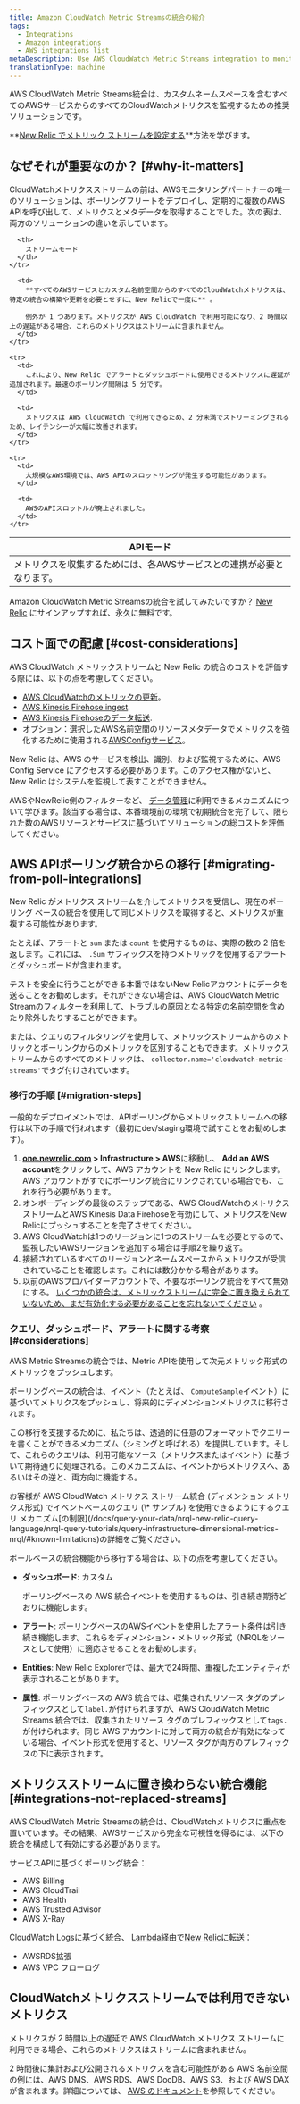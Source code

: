 ```yaml
---
title: Amazon CloudWatch Metric Streamsの統合の紹介
tags:
  - Integrations
  - Amazon integrations
  - AWS integrations list
metaDescription: Use AWS CloudWatch Metric Streams integration to monitor all CloudWatch metrics from all AWS services.
translationType: machine
---
```


AWS CloudWatch Metric Streams統合は、カスタムネームスペースを含むすべてのAWSサービスからのすべてのCloudWatchメトリクスを監視するための推奨ソリューションです。

**[New Relic でメトリック ストリームを設定する](/docs/infrastructure/amazon-integrations/connect/aws-metric-stream-setup)**方法を学びます。

## なぜそれが重要なのか？ [#why-it-matters]

CloudWatchメトリクスストリームの前は、AWSモニタリングパートナーの唯一のソリューションは、ポーリングフリートをデプロイし、定期的に複数のAWS APIを呼び出して、メトリクスとメタデータを取得することでした。次の表は、両方のソリューションの違いを示しています。

<table>
  <thead>
    <tr>
      <th>
        APIモード
      </th>

      <th>
        ストリームモード
      </th>
    </tr>
  </thead>

  <tbody>
    <tr>
      <td>
        メトリクスを収集するためには、各AWSサービスとの連携が必要となります。
      </td>

      <td>
        **すべてのAWSサービスとカスタム名前空間からのすべてのCloudWatchメトリクスは、特定の統合の構築や更新を必要とせずに、New Relicで一度に** 。

        例外が 1 つあります。メトリクスが AWS CloudWatch で利用可能になり、2 時間以上の遅延がある場合、これらのメトリクスはストリームに含まれません。
      </td>
    </tr>

    <tr>
      <td>
        これにより、New Relic でアラートとダッシュボードに使用できるメトリクスに遅延が追加されます。最速のポーリング間隔は 5 分です。
      </td>

      <td>
        メトリクスは AWS CloudWatch で利用できるため、2 分未満でストリーミングされるため、レイテンシーが大幅に改善されます。
      </td>
    </tr>

    <tr>
      <td>
        大規模なAWS環境では、AWS APIのスロットリングが発生する可能性があります。
      </td>

      <td>
        AWSのAPIスロットルが廃止されました。
      </td>
    </tr>
  </tbody>
</table>

Amazon CloudWatch Metric Streamsの統合を試してみたいですか？ [New Relic](https://newrelic.com/signup) にサインアップすれば、永久に無料です。

## コスト面での配慮 [#cost-considerations]

AWS CloudWatch メトリックストリームと New Relic の統合のコストを評価する際には、以下の点を考慮してください。

* [AWS CloudWatchのメトリックの更新](https://aws.amazon.com/cloudwatch/pricing/)。
* [AWS Kinesis Firehose ingest](https://aws.amazon.com/kinesis/data-firehose/pricing/).
* [AWS Kinesis Firehoseのデータ転送](https://aws.amazon.com/kinesis/data-firehose/pricing/).
* オプション：選択したAWS名前空間のリソースメタデータでメトリクスを強化するために使用される[AWSConfigサービス](https://aws.amazon.com/config/pricing/)。

<Callout variant="tip">
  New Relic は、AWS のサービスを検出、識別、および監視するために、AWS Config Service にアクセスする必要があります。このアクセス権がないと、New Relic はシステムを監視して表すことができません。
</Callout>

AWSやNewRelic側のフィルターなど、 [データ管理](https://docs.newrelic.com/docs/infrastructure/amazon-integrations/connect/aws-metric-stream-setup#manage-data)に利用できるメカニズムについて学びます。該当する場合は、本番環境前の環境で初期統合を完了して、限られた数のAWSリソースとサービスに基づいてソリューションの総コストを評価してください。

## AWS APIポーリング統合からの移行 [#migrating-from-poll-integrations]

New Relic がメトリクス ストリームを介してメトリクスを受信し、現在のポーリング ベースの統合を使用して同じメトリクスを取得すると、メトリクスが重複する可能性があります。

たとえば、アラートと <InlinePopover type="dashboards"/>`sum` または `count` を使用するものは、実際の数の 2 倍を返します。これには、 `.Sum` サフィックスを持つメトリックを使用するアラートとダッシュボードが含まれます。

テストを安全に行うことができる本番ではないNew Relicアカウントにデータを送ることをお勧めします。それができない場合は、AWS CloudWatch Metric Streamのフィルターを利用して、トラブルの原因となる特定の名前空間を含めたり除外したりすることができます。

または、クエリのフィルタリングを使用して、メトリックストリームからのメトリックとポーリングからのメトリックを区別することもできます。メトリックストリームからのすべてのメトリックは、 `collector.name='cloudwatch-metric-streams'`でタグ付けされています。

### 移行の手順 [#migration-steps]

一般的なデプロイメントでは、APIポーリングからメトリックストリームへの移行は以下の手順で行われます（最初にdev/staging環境で試すことをお勧めします）。

1. **[one.newrelic.com](https://one.newrelic.com/all-capabilities) > Infrastructure > AWS**に移動し、 **Add an AWS account**をクリックして、AWS アカウントを New Relic にリンクします。AWS アカウントがすでにポーリング統合にリンクされている場合でも、これを行う必要があります。
2. オンボーディングの最後のステップである、AWS CloudWatchのメトリクスストリームとAWS Kinesis Data Firehoseを有効にして、メトリクスをNew Relicにプッシュすることを完了させてください。
3. AWS CloudWatchは1つのリージョンに1つのストリームを必要とするので、監視したいAWSリージョンを追加する場合は手順2を繰り返す。
4. 接続されているすべてのリージョンとネームスペースからメトリクスが受信されていることを確認します。これには数分かかる場合があります。
5. 以前のAWSプロバイダーアカウントで、不要なポーリング統合をすべて無効にする。 [いくつかの統合は、メトリックストリームに完全に置き換えられていないため、まだ有効化する必要があることを忘れないでください](/docs/infrastructure/amazon-integrations/connect/aws-metric-stream#integrations-not-replaced-streams) 。

### クエリ、ダッシュボード、アラートに関する考察 [#considerations]

AWS Metric Streamsの統合では、Metric APIを使用して次元メトリック形式のメトリックをプッシュします。

ポーリングベースの統合は、イベント（たとえば、 `ComputeSample`イベント）に基づいてメトリクスをプッシュし、将来的にディメンションメトリクスに移行されます。

この移行を支援するために、私たちは、透過的に任意のフォーマットでクエリーを書くことができるメカニズム（シミングと呼ばれる）を提供しています。そして、これらのクエリは、利用可能なソース（メトリクスまたはイベント）に基づいて期待通りに処理される。このメカニズムは、イベントからメトリクスへ、あるいはその逆と、両方向に機能する。

<Callout variant="tip">
  お客様が AWS CloudWatch メトリクス ストリーム統合 (ディメンション メトリクス形式) でイベントベースのクエリ (\* サンプル) を使用できるようにするクエリ メカニズム[の制限](/docs/query-your-data/nrql-new-relic-query-language/nrql-query-tutorials/query-infrastructure-dimensional-metrics-nrql/#known-limitations)の詳細をご覧ください。
</Callout>

ポールベースの統合機能から移行する場合は、以下の点を考慮してください。

* **ダッシュボード**: カスタム

  <InlinePopover type="dashboards"/>

  ポーリングベースの AWS 統合イベントを使用するものは、引き続き期待どおりに機能します。

* **アラート**: ポーリングベースのAWSイベントを使用したアラート条件は引き続き機能します。これらをディメンション・メトリック形式（NRQLをソースとして使用）に適応させることをお勧めします。

* **Entities**: New Relic Explorerでは、最大で24時間、重複したエンティティが表示されることがあります。

* **属性**: ポーリングベースの AWS 統合では、収集されたリソース タグのプレフィックスとして`label.`が付けられますが、AWS CloudWatch Metric Streams 統合では、収集されたリソース タグのプレフィックスとして`tags.`が付けられます。同じ AWS アカウントに対して両方の統合が有効になっている場合、イベント形式を使用すると、リソース タグが両方のプレフィックスの下に表示されます。

## メトリクスストリームに置き換わらない統合機能 [#integrations-not-replaced-streams]

AWS CloudWatch Metric Streamsの統合は、CloudWatchメトリクスに重点を置いています。その結果、AWSサービスから完全な可視性を得るには、以下の統合を構成して有効にする必要があります。

サービスAPIに基づくポーリング統合：

* AWS Billing
* AWS CloudTrail
* AWS Health
* AWS Trusted Advisor
* AWS X-Ray

CloudWatch Logsに基づく統合、 [Lambda経由でNew Relicに転送](/docs/logs/forward-logs/aws-lambda-sending-cloudwatch-logs)：

* AWSRDS拡張
* AWS VPC フローログ

## CloudWatchメトリクスストリームでは利用できないメトリクス

メトリクスが 2 時間以上の遅延で AWS CloudWatch メトリクス ストリームに利用できる場合、これらのメトリクスはストリームに含まれません。

2 時間後に集計および公開されるメトリクスを含む可能性がある AWS 名前空間の例には、AWS DMS、AWS RDS、AWS DocDB、AWS S3、および AWS DAX が含まれます。詳細については、 [AWS のドキュメント](https://docs.aws.amazon.com/AmazonCloudWatch/latest/monitoring/CloudWatch-metric-streams-setup.html)を参照してください。